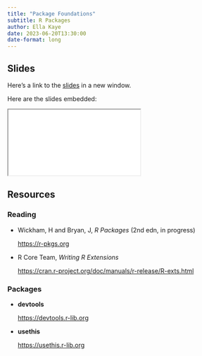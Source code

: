 ```yaml
---
title: "Package Foundations"
subtitle: R Packages
author: Ella Kaye
date: 2023-06-20T13:30:00
date-format: long
---
```


## Slides

Here's a link to the [slides](/slides/07-package-foundations/index.qmd){target="_blank"} in a new window. 

Here are the slides embedded:

<iframe class="slide-deck ar3x2" src="/slides/07-package-foundations/index.html" title="07-package-foundations slides">
</iframe>

## Resources

### Reading

- Wickham, H and Bryan, J, _R Packages_ (2nd edn, in progress)

  <https://r-pkgs.org>

- R Core Team, _Writing R Extensions_

  <https://cran.r-project.org/doc/manuals/r-release/R-exts.html>


### Packages

- **devtools**

  <https://devtools.r-lib.org>
  
- **usethis**

  <https://usethis.r-lib.org>
